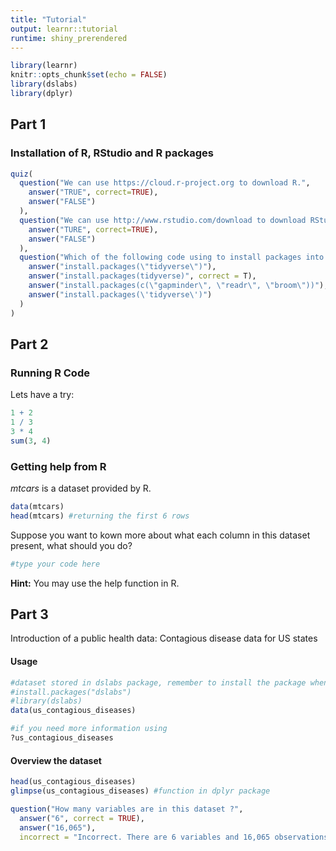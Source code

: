 ---
title: "Tutorial"
output: learnr::tutorial
runtime: shiny_prerendered
---

```{r setup, include=FALSE}
library(learnr)
knitr::opts_chunk$set(echo = FALSE)
library(dslabs)
library(dplyr)
```


## Part 1 

### Installation of R, RStudio and R packages

```{r question1, echo=FALSE}
quiz(  
  question("We can use https://cloud.r-project.org to download R.",
    answer("TRUE", correct=TRUE),
    answer("FALSE")
  ),
  question("We can use http://www.rstudio.com/download to download RStudio.",
    answer("TURE", correct=TRUE),
    answer("FALSE")
  ),
  question("Which of the following code using to install packages into R will cause an error?",
    answer("install.packages(\"tidyverse\")"),
    answer("install.packages(tidyverse)", correct = T),
    answer("install.packages(c(\"gapminder\", \"readr\", \"broom\"))"),
    answer("install.packages(\'tidyverse\')")
  )
)
```

## Part 2

### Running R Code 

Lets have a try:

```{r code, exercise=TRUE}
1 + 2
1 / 3
3 * 4
sum(3, 4)
```

### Getting help from R

*mtcars* is a dataset provided by R.

```{r}
data(mtcars)
head(mtcars) #returning the first 6 rows
```

Suppose you want to kown more about what each column in this dataset present, what should you do?
```{r help, exercise=TRUE}
#type your code here
```

<div id="help-hint">
**Hint:** You may use the help function in R.
</div>

## Part 3

Introduction of a public health data: Contagious disease data for US states

#### Usage
```{r}
#dataset stored in dslabs package, remember to install the package when using on your own RStudio
#install.packages("dslabs")
#library(dslabs)
data(us_contagious_diseases)
```

```{r datahelp, exercise=TRUE}
#if you need more information using
?us_contagious_diseases
```

#### Overview the dataset
```{r overview}
head(us_contagious_diseases)
glimpse(us_contagious_diseases) #function in dplyr package
```

```{r question2, echo=FALSE}
question("How many variables are in this dataset ?",
  answer("6", correct = TRUE),
  answer("16,065"),
  incorrect = "Incorrect. There are 6 variables and 16,065 observations in this dataset.")

```


